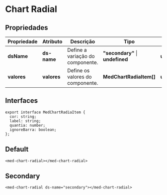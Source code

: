 
<Meta title="Components/Global/Chart Radial/Usage" />

# Chart Radial

## Propriedades

| Propriedade | Atributo    | Descrição                        | Tipo                              | Default       |
| ----------- | ----------- | -------------------------------- | --------------------------------- | ------------- |
| **dsName**  | **ds-name** | Define a variação do componente. | **"secondary"**  \| **undefined** | **undefined** |
| **valores** | **valores** | Define os valores do componente. | **MedChartRadiaItem[]**           | **undefined** |

## Interfaces

```
export interface MedChartRadiaItem {
  cor: string;
  label: string;
  quantia: number;
  ignoreBarra: boolean;
};
```

## Default

```
<med-chart-radial></med-chart-radial>
```

## Secondary

```
<med-chart-radial ds-name="secondary"></med-chart-radial>
```

